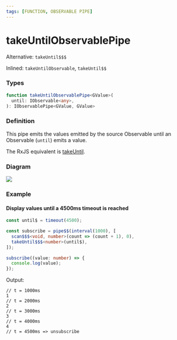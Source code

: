 ```yaml
---
tags: [FUNCTION, OBSERVABLE PIPE]
---
```


# takeUntilObservablePipe

Alternative: `takeUntil$$$`

Inlined: `takeUntilObservable`, `takeUntil$$`

### Types

```ts
function takeUntilObservablePipe<GValue>(
  until: IObservable<any>,
): IObservablePipe<GValue, GValue>
```

### Definition

This pipe emits the values emitted by the source Observable until an Observable (`until`) emits a value.

The RxJS equivalent is [takeUntil](https://rxjs.dev/api/index/function/takeUntil).

### Diagram

![](example-diagram.svg)

### Example

#### Display values until a 4500ms timeout is reached

```ts
const until$ = timeout(4500);

const subscribe = pipe$$(interval(1000), [
  scan$$$<void, number>(count => (count + 1), 0),
  takeUntil$$$<number>(until$),
]);

subscribe((value: number) => {
  console.log(value);
});
```

Output:

```text
// t = 1000ms
1
// t = 2000ms
2
// t = 3000ms
3
// t = 4000ms
4
// t = 4500ms => unsubscribe
```

